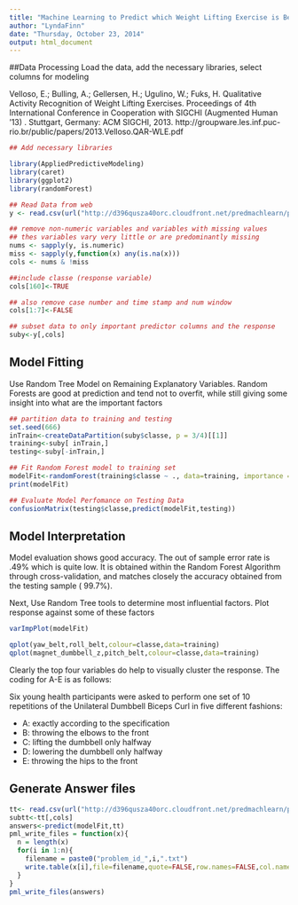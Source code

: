 ```yaml
---
title: "Machine Learning to Predict which Weight Lifting Exercise is Being Performed"
author: "LyndaFinn"
date: "Thursday, October 23, 2014"
output: html_document
---
```

##Data Processing
Load the data, add the necessary libraries, select columns for modeling

Velloso, E.; Bulling, A.; Gellersen, H.; Ugulino, W.; Fuks, H. Qualitative Activity Recognition of Weight Lifting Exercises. Proceedings of 4th International Conference in Cooperation with SIGCHI (Augmented Human '13) . Stuttgart, Germany: ACM SIGCHI, 2013.
http://groupware.les.inf.puc-rio.br/public/papers/2013.Velloso.QAR-WLE.pdf
```r
## Add necessary libraries

library(AppliedPredictiveModeling)
library(caret)
library(ggplot2)
library(randomForest)

## Read Data from web
y <- read.csv(url("http://d396qusza40orc.cloudfront.net/predmachlearn/pml-training.csv"))

## remove non-numeric variables and variables with missing values
## thes variables vary very little or are predominantly missing
nums <- sapply(y, is.numeric)
miss <- sapply(y,function(x) any(is.na(x)))
cols <- nums & !miss

##include classe (response variable)
cols[160]<-TRUE

## also remove case number and time stamp and num window
cols[1:7]<-FALSE

## subset data to only important predictor columns and the response
suby<-y[,cols]
```
## Model Fitting
Use Random Tree Model on Remaining Explanatory Variables. Random Forests are good at prediction and tend not to overfit, while still giving some insight into what are the important factors
```r
## partition data to training and testing
set.seed(666)
inTrain<-createDataPartition(suby$classe, p = 3/4)[[1]]
training<-suby[ inTrain,]
testing<-suby[-inTrain,]

## Fit Random Forest model to training set
modelFit<-randomForest(training$classe ~ ., data=training, importance = TRUE)
print(modelFit)

## Evaluate Model Perfomance on Testing Data
confusionMatrix(testing$classe,predict(modelFit,testing))
```

## Model Interpretation
Model evaluation shows good accuracy. The out of sample error rate is .49% which is quite low. It is obtained within the Random Forest Algorithm through cross-validation, and matches closely the accuracy obtained from the testing sample ( 99.7%).

Next, Use Random Tree tools to determine most influential factors. Plot response against some of these factors
```r
varImpPlot(modelFit)

qplot(yaw_belt,roll_belt,colour=classe,data=training)
qplot(magnet_dumbbell_z,pitch_belt,colour=classe,data=training)
```

Clearly the top four variables do help to visually cluster the response. The coding for A-E is as follows: 

Six young health participants were asked to perform one set of 10 repetitions of the Unilateral Dumbbell Biceps Curl in five different fashions: 

* A: exactly according to the specification
* B: throwing the elbows to the front
* C: lifting the dumbbell only halfway 
* D: lowering the dumbbell only halfway
* E: throwing the hips to the front

## Generate Answer files
```r
tt<- read.csv(url("http://d396qusza40orc.cloudfront.net/predmachlearn/pml-testing.csv"))
subtt<-tt[,cols]
answers<-predict(modelFit,tt)
pml_write_files = function(x){
  n = length(x)
  for(i in 1:n){
    filename = paste0("problem_id_",i,".txt")
    write.table(x[i],file=filename,quote=FALSE,row.names=FALSE,col.names=FALSE)
  }
}
pml_write_files(answers)
```


